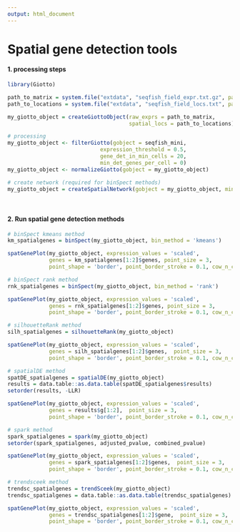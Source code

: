 ```yaml
---
output: html_document
---
```



# Spatial gene detection tools

#### 1. processing steps
```r
library(Giotto)

path_to_matrix = system.file("extdata", "seqfish_field_expr.txt.gz", package = 'Giotto')
path_to_locations = system.file("extdata", "seqfish_field_locs.txt", package = 'Giotto')

my_giotto_object = createGiottoObject(raw_exprs = path_to_matrix,
                                      spatial_locs = path_to_locations)

# processing
my_giotto_object <- filterGiotto(gobject = seqfish_mini, 
                             expression_threshold = 0.5, 
                             gene_det_in_min_cells = 20, 
                             min_det_genes_per_cell = 0)
my_giotto_object <- normalizeGiotto(gobject = my_giotto_object)

# create network (required for binSpect methods)
my_giotto_object = createSpatialNetwork(gobject = my_giotto_object, minimum_k = 2)
```

$~$

#### 2. Run spatial gene detection methods
```r

# binSpect kmeans method
km_spatialgenes = binSpect(my_giotto_object, bin_method = 'kmeans')

spatGenePlot(my_giotto_object, expression_values = 'scaled', 
             genes = km_spatialgenes[1:2]$genes, point_size = 3,
             point_shape = 'border', point_border_stroke = 0.1, cow_n_col = 2)

# binSpect rank method
rnk_spatialgenes = binSpect(my_giotto_object, bin_method = 'rank')

spatGenePlot(my_giotto_object, expression_values = 'scaled', 
             genes = rnk_spatialgenes[1:2]$genes, point_size = 3,
             point_shape = 'border', point_border_stroke = 0.1, cow_n_col = 2)

# silhouetteRank method
silh_spatialgenes = silhouetteRank(my_giotto_object)

spatGenePlot(my_giotto_object, expression_values = 'scaled', 
             genes = silh_spatialgenes[1:2]$genes,  point_size = 3,
             point_shape = 'border', point_border_stroke = 0.1, cow_n_col = 2)

# spatialDE method
spatDE_spatialgenes = spatialDE(my_giotto_object)
results = data.table::as.data.table(spatDE_spatialgenes$results)
setorder(results, -LLR)

spatGenePlot(my_giotto_object, expression_values = 'scaled', 
             genes = results$g[1:2],  point_size = 3,
             point_shape = 'border', point_border_stroke = 0.1, cow_n_col = 2)

# spark method
spark_spatialgenes = spark(my_giotto_object)
setorder(spark_spatialgenes, adjusted_pvalue, combined_pvalue)

spatGenePlot(my_giotto_object, expression_values = 'scaled', 
             genes = spark_spatialgenes[1:2]$genes,  point_size = 3,
             point_shape = 'border', point_border_stroke = 0.1, cow_n_col = 2)

# trendsceek method
trendsc_spatialgenes = trendSceek(my_giotto_object)
trendsc_spatialgenes = data.table::as.data.table(trendsc_spatialgenes)

spatGenePlot(my_giotto_object, expression_values = 'scaled', 
             genes = trendsc_spatialgenes[1:2]$gene,  point_size = 3,
             point_shape = 'border', point_border_stroke = 0.1, cow_n_col = 2)

```



